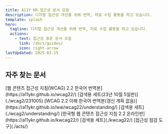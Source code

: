 ```yaml
---
title: A11Y KR 접근성 문서 모음
description: 디지털 접근성 개선을 위해 번역, 자료 수집 활동을 하고 있습니다.
template: splash
hero:
  tagline: 디지털 접근성 개선을 위해 번역, 자료 수집 활동을 하고 있습니다.
  actions:
    - text: 접근성 표준 문서 모음
      link: /docs/guides/
      icon: right-arrow
lastUpdated: 2025-03-15
---
```



## 자주 찾는 문서

<CardGrid>
	<Card title="WCAG 2.2 번역본" icon="document">
		[웹 콘텐츠 접근성 지침(WCAG) 2.2 한국어 번역본](https://a11ykr.github.io/wcag22/)   
		[검색용 세트(23년 10월 5일판)](./wcag2/231005)
	</Card>
	<Card title="WCAG 2.2 Understanding 번역본" icon="document">
		[WCAG 2.2 이해 한국어 번역본(갱신 계획 없음)](https://a11ykr.github.io/wai/wcag22/understanding/)   
		[검색용 세트](./wcag2/understanding/)
	</Card>
	<Card title="KWCAG 2.2 온라인판" icon="document">
		[한국형 웹 콘텐츠 접근성 지침 2.2 온라인판](https://a11ykr.github.io/kwcag22/)   
		[검색용 세트](./kwcag22/)
	</Card>
	<Card title="접근성 점검 도구 소개" icon="document">
		[접근성 점검 도구](./acts/)
	</Card>
</CardGrid>
